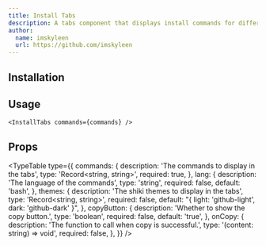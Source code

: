 ```yaml
---
title: Install Tabs
description: A tabs component that displays install commands for different package managers.
author:
  name: imskyleen
  url: https://github.com/imskyleen
---
```


<ComponentPreview name="install-tabs-demo" />

## Installation

<ComponentInstallation name="install-tabs" />

## Usage

```tsx
<InstallTabs commands={commands} />
```

## Props

<TypeTable
  type={{
    commands: {
      description: 'The commands to display in the tabs',
      type: 'Record<string, string>',
      required: true,
    },
    lang: {
      description: 'The language of the commands',
      type: 'string',
      required: false,
      default: 'bash',
    },
    themes: {
      description: 'The shiki themes to display in the tabs',
      type: 'Record<string, string>',
      required: false,
      default: "{ light: 'github-light', dark: 'github-dark' }",
    },
    copyButton: {
      description: 'Whether to show the copy button.',
      type: 'boolean',
      required: false,
      default: 'true',
    },
    onCopy: {
      description: 'The function to call when copy is successful.',
      type: '(content: string) => void',
      required: false,
    },
  }}
/>
